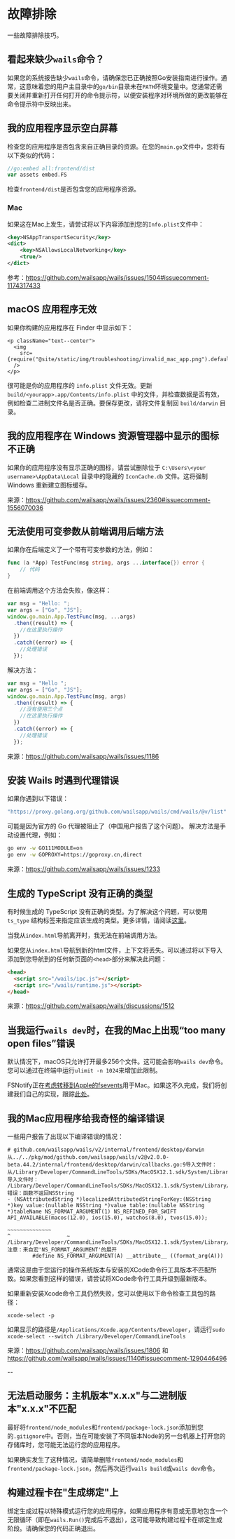 # 故障排除

一些故障排除技巧。

## 看起来缺少`wails`命令？

如果您的系统报告缺少`wails`命令，请确保您已正确按照Go安装指南进行操作。通常，这意味着您的用户主目录中的`go/bin`目录未在`PATH`环境变量中。您通常还需要关闭并重新打开任何打开的命令提示符，以便安装程序对环境所做的更改能够在命令提示符中反映出来。

## 我的应用程序显示空白屏幕

检查您的应用程序是否包含来自正确目录的资源。在您的`main.go`文件中，您将有以下类似的代码：

```go
//go:embed all:frontend/dist
var assets embed.FS
```

检查`frontend/dist`是否包含您的应用程序资源。

### Mac

如果这在Mac上发生，请尝试将以下内容添加到您的`Info.plist`文件中：

```xml
<key>NSAppTransportSecurity</key>
<dict>
    <key>NSAllowsLocalNetworking</key>
    <true/>
</dict>
```

参考：https://github.com/wailsapp/wails/issues/1504#issuecomment-1174317433

## macOS 应用程序无效

如果你构建的应用程序在 Finder 中显示如下：

```mdx-code-block
<p className="text--center">
  <img
    src={require("@site/static/img/troubleshooting/invalid_mac_app.png").default}
  />
</p>
```

很可能是你的应用程序的 `info.plist` 文件无效。更新 `build/<yourapp>.app/Contents/info.plist` 中的文件，并检查数据是否有效，例如检查二进制文件名是否正确。要保存更改，请将文件复制回 `build/darwin` 目录。

## 我的应用程序在 Windows 资源管理器中显示的图标不正确

如果你的应用程序没有显示正确的图标，请尝试删除位于 `C:\Users\<your username>\AppData\Local` 目录中的隐藏的 `IconCache.db` 文件。这将强制 Windows 重新建立图标缓存。

来源：https://github.com/wailsapp/wails/issues/2360#issuecomment-1556070036

## 无法使用可变参数从前端调用后端方法

如果你在后端定义了一个带有可变参数的方法，例如：

```go
func (a *App) TestFunc(msg string, args ...interface{}) error {
    // 代码
}
```

在前端调用这个方法会失败，像这样：

```js
var msg = "Hello: ";
var args = ["Go", "JS"];
window.go.main.App.TestFunc(msg, ...args)
  .then((result) => {
    //在这里执行操作
  })
  .catch((error) => {
    //处理错误
  });
```

解决方法：

```js
var msg = "Hello ";
var args = ["Go", "JS"];
window.go.main.App.TestFunc(msg, args)
  .then((result) => {
    //没有使用三个点
    //在这里执行操作
  })
  .catch((error) => {
    //处理错误
  });
```

来源：https://github.com/wailsapp/wails/issues/1186

## 安装 Wails 时遇到代理错误

如果你遇到以下错误：

```bash
"https://proxy.golang.org/github.com/wailsapp/wails/cmd/wails/@v/list": dial tcp 172.217.163.49:443: connectex: A connection attempt failed because the connected party did not properly respond after a period of time, or established connection failed because connected host has failed to respond.
```

可能是因为官方的 Go 代理被阻止了（中国用户报告了这个问题）。
解决方法是手动设置代理，例如：

```bash
go env -w GO111MODULE=on
go env -w GOPROXY=https://goproxy.cn,direct
```

来源：https://github.com/wailsapp/wails/issues/1233

## 生成的 TypeScript 没有正确的类型

有时候生成的 TypeScript 没有正确的类型。为了解决这个问题，可以使用 `ts_type` 结构标签来指定应该生成的类型。更多详情，请阅读[这里](https://github.com/tkrajina/typescriptify-golang-structs#custom-types)。

当我从`index.html`导航离开时，我无法在前端调用方法。

如果您从`index.html`导航到新的html文件，上下文将丢失。可以通过将以下导入添加到您导航到的任何新页面的`<head>`部分来解决此问题：

```html
<head>
  <script src="/wails/ipc.js"></script>
  <script src="/wails/runtime.js"></script>
</head>
```

来源：https://github.com/wailsapp/wails/discussions/1512

## 当我运行`wails dev`时，在我的Mac上出现“too many open files”错误

默认情况下，macOS只允许打开最多256个文件。这可能会影响`wails dev`命令。您可以通过在终端中运行`ulimit -n 1024`来增加此限制。

FSNotify正在[考虑转移到Apple的fsevents](https://github.com/fsnotify/fsnotify/issues/11)用于Mac。如果这不久完成，我们将创建我们自己的实现，跟踪[此处](https://github.com/wailsapp/wails/issues/1733)。

## 我的Mac应用程序给我奇怪的编译错误

一些用户报告了出现以下编译错误的情况：

```shell
# github.com/wailsapp/wails/v2/internal/frontend/desktop/darwin
从../../pkg/mod/github.com/wailsapp/wails/v2@v2.0.0-beta.44.2/internal/frontend/desktop/darwin/callbacks.go:9导入文件时：
从/Library/Developer/CommandLineTools/SDKs/MacOSX12.1.sdk/System/Library/Frameworks/Foundation.framework/Headers/Foundation.h:12导入文件时：
/Library/Developer/CommandLineTools/SDKs/MacOSX12.1.sdk/System/Library/Frameworks/Foundation.framework/Headers/NSBundle.h:91:143: 错误：函数不返回NSString
- (NSAttributedString *)localizedAttributedStringForKey:(NSString *)key value:(nullable NSString *)value table:(nullable NSString *)tableName NS_FORMAT_ARGUMENT(1) NS_REFINED_FOR_SWIFT API_AVAILABLE(macos(12.0), ios(15.0), watchos(8.0), tvos(15.0));
                                                         ~~~~~~~~~~~~~~                                                                       ^                  ~
/Library/Developer/CommandLineTools/SDKs/MacOSX12.1.sdk/System/Library/Frameworks/Foundation.framework/Headers/NSObjCRuntime.h:103:48: 注意：来自宏'NS_FORMAT_ARGUMENT'的展开
        #define NS_FORMAT_ARGUMENT(A) __attribute__ ((format_arg(A)))
```

通常这是由于您运行的操作系统版本与安装的XCode命令行工具版本不匹配所致。如果您看到这样的错误，请尝试将XCode命令行工具升级到最新版本。

如果重新安装Xcode命令工具仍然失败，您可以使用以下命令检查工具包的路径：

`xcode-select -p`

如果显示的路径是`/Applications/Xcode.app/Contents/Developer`，请运行`sudo xcode-select --switch /Library/Developer/CommandLineTools`

来源：https://github.com/wailsapp/wails/issues/1806 和 https://github.com/wailsapp/wails/issues/1140#issuecomment-1290446496

--

## 无法启动服务：主机版本"x.x.x"与二进制版本"x.x.x"不匹配

最好将`frontend/node_modules`和`frontend/package-lock.json`添加到您的`.gitignore`中。否则，当在可能安装了不同版本Node的另一台机器上打开您的存储库时，您可能无法运行您的应用程序。

如果确实发生了这种情况，请简单删除`frontend/node_modules`和`frontend/package-lock.json`，然后再次运行`wails build`或`wails dev`命令。

## 构建过程卡在"生成绑定"上

绑定生成过程以特殊模式运行您的应用程序。如果应用程序有意或无意地包含一个无限循环（即在`wails.Run()`完成后不退出），这可能导致构建过程卡在绑定生成阶段。请确保您的代码正确退出。